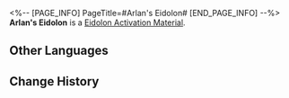 <%-- [PAGE_INFO]
PageTitle=#Arlan's Eidolon#
[END_PAGE_INFO] --%>
{{Item Infobox
|id          = 11008
|image       = Item Arlan's Eidolon.png
|type        = Eidolon Activation Material
|invCategory = 
|rarity      = 4
|effect      = Material for raising Arlan's Eidolon Level.
|description = 
}}
'''Arlan's Eidolon''' is a [[Eidolon Activation Material]].

==Other Languages==
{{Other Languages
|en   = Arlan's Eidolon
|zhs  = 【阿兰】的星魂
|zht  = 【阿蘭】的星魂
|ja   = 「アーラン」の星魂
|ko   = [아를란]의 성혼
|es   = Eidolon de Arlan
|fr   = Eidolon d'Arlan
|ru   = Эйдолон Арлана
|th   = Eidolon ของ Arlan
|vi   = Tinh Hồn Arlan
|de   = Arlans Eidolon
|id   = Arlan's Eidolon
|pt   = Eidolon de Arlan
}}

==Change History==
{{Change History|2.0}}